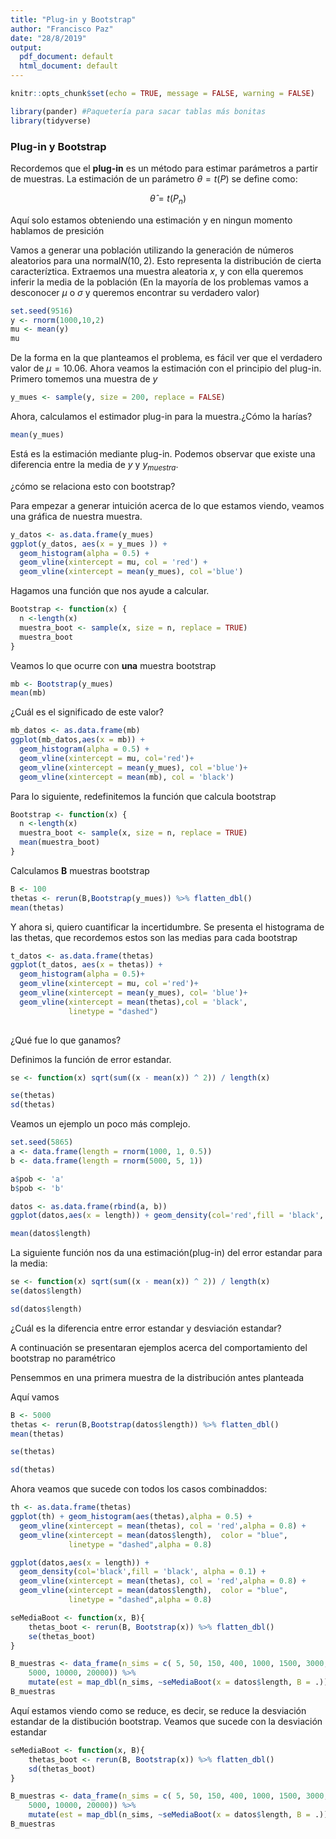 ```yaml
---
title: "Plug-in y Bootstrap"
author: "Francisco Paz"
date: "28/8/2019"
output:
  pdf_document: default
  html_document: default
---
```


```r
knitr::opts_chunk$set(echo = TRUE, message = FALSE, warning = FALSE)
```

```r
library(pander) #Paquetería para sacar tablas más bonitas
library(tidyverse)
```

### Plug-in y Bootstrap

Recordemos que el **plug-in** es un método para estimar parámetros a partir de muestras. La estimación  de un parámetro $\theta = t(P)$ se define como:

$$
\hat{\theta} = t(P_n)
$$


Aquí solo estamos obteniendo una estimación y en ningun momento hablamos de presición

Vamos a generar una población utilizando la generación de números aleatorios para una normal$N(10,2)$. Esto representa la distribución de cierta caracteríztica. Extraemos una muestra aleatoria $x$, y con ella queremos inferir la media de la población (En la mayoría de los problemas vamos a desconocer $\mu$ o $\sigma$ y queremos encontrar su verdadero valor)

```r
set.seed(9516)
y <- rnorm(1000,10,2)
mu <- mean(y)
mu
```

De la forma en la que planteamos el problema, es fácil ver que el verdadero valor de $\mu = 10.06$. Ahora veamos la estimación con el principio del plug-in. Primero tomemos una muestra de $y$

```r
y_mues <- sample(y, size = 200, replace = FALSE)
```

Ahora, calculamos el estimador plug-in para la muestra.¿Cómo la harías?

```r
mean(y_mues)
```

Está es la estimación mediante plug-in. Podemos observar que existe una diferencia entre la media de $y$  y $y_{muestra}$.

¿cómo se relaciona esto con bootstrap?

Para empezar a generar intuición acerca de lo que estamos viendo, veamos una gráfica de nuestra muestra.

```r
y_datos <- as.data.frame(y_mues)
ggplot(y_datos, aes(x = y_mues )) + 
  geom_histogram(alpha = 0.5) +
  geom_vline(xintercept = mu, col = 'red') +
  geom_vline(xintercept = mean(y_mues), col ='blue')
```

Hagamos una función que nos ayude a calcular.

```r
Bootstrap <- function(x) {
  n <-length(x)
  muestra_boot <- sample(x, size = n, replace = TRUE)
  muestra_boot
}
```

Veamos lo que ocurre con **una** muestra bootstrap
```r
mb <- Bootstrap(y_mues)
mean(mb)
```

¿Cuál es el significado de este valor?

```r
mb_datos <- as.data.frame(mb)
ggplot(mb_datos,aes(x = mb)) +
  geom_histogram(alpha = 0.5) +
  geom_vline(xintercept = mu, col='red')+
  geom_vline(xintercept = mean(y_mues), col ='blue')+
  geom_vline(xintercept = mean(mb), col = 'black')
```

Para lo siguiente, redefinitemos la función que calcula bootstrap
```r
Bootstrap <- function(x) {
  n <-length(x)
  muestra_boot <- sample(x, size = n, replace = TRUE)
  mean(muestra_boot)
}
```

Calculamos **B** muestras bootstrap
```r
B <- 100
thetas <- rerun(B,Bootstrap(y_mues)) %>% flatten_dbl()
mean(thetas)
```

Y ahora si, quiero cuantificar la incertidumbre. Se presenta el histograma de las thetas, que recordemos estos son las medias para cada bootstrap

```r
t_datos <- as.data.frame(thetas)
ggplot(t_datos, aes(x = thetas)) +
  geom_histogram(alpha = 0.5)+
  geom_vline(xintercept = mu, col ='red')+
  geom_vline(xintercept = mean(y_mues), col= 'blue')+
  geom_vline(xintercept = mean(thetas),col = 'black',
             linetype = "dashed")
  
```

¿Qué fue lo que ganamos?

Definimos la función de error estandar.

```r
se <- function(x) sqrt(sum((x - mean(x)) ^ 2)) / length(x)
```

```r
se(thetas)
sd(thetas)
```

Veamos un ejemplo un poco más complejo.
```r
set.seed(5865)
a <- data.frame(length = rnorm(1000, 1, 0.5))
b <- data.frame(length = rnorm(5000, 5, 1))

a$pob <- 'a'
b$pob <- 'b'

datos <- as.data.frame(rbind(a, b))
ggplot(datos,aes(x = length)) + geom_density(col='red',fill = 'black', alpha = 0.5)
```

```r
mean(datos$length)
```

La siguiente función nos da una estimación(plug-in) del error estandar para la media:
```r
se <- function(x) sqrt(sum((x - mean(x)) ^ 2)) / length(x)
se(datos$length)
```

```r
sd(datos$length)
```
¿Cuál es la diferencia entre error estandar y desviación estandar?

A continuación se presentaran ejemplos acerca del comportamiento del bootstrap no paramétrico

Pensemmos en una primera muestra de la distribución antes planteada

############################## Aquí vamos #############################################

```r
B <- 5000
thetas <- rerun(B,Bootstrap(datos$length)) %>% flatten_dbl()
mean(thetas)
```


```r
se(thetas)
```

```r
sd(thetas)
```
Ahora veamos que sucede con todos los casos combinaddos:

```r
th <- as.data.frame(thetas)
ggplot(th) + geom_histogram(aes(thetas),alpha = 0.5) + 
  geom_vline(xintercept = mean(thetas), col = 'red',alpha = 0.8) + 
  geom_vline(xintercept = mean(datos$length),  color = "blue", 
             linetype = "dashed",alpha = 0.8)
```

```r
ggplot(datos,aes(x = length)) + 
  geom_density(col='black',fill = 'black', alpha = 0.1) +
  geom_vline(xintercept = mean(thetas), col = 'red',alpha = 0.8) + 
  geom_vline(xintercept = mean(datos$length),  color = "blue", 
             linetype = "dashed",alpha = 0.8)
```

```r
seMediaBoot <- function(x, B){
    thetas_boot <- rerun(B, Bootstrap(x)) %>% flatten_dbl()
    se(thetas_boot)
}

B_muestras <- data_frame(n_sims = c( 5, 50, 150, 400, 1000, 1500, 3000, 
    5000, 10000, 20000)) %>% 
    mutate(est = map_dbl(n_sims, ~seMediaBoot(x = datos$length, B = .)))
B_muestras
```
Aquí estamos viendo como se reduce, es decir, se reduce la desviación estandar de la distibución  bootstrap. Veamos que sucede con la desviación estandar

```r
seMediaBoot <- function(x, B){
    thetas_boot <- rerun(B, Bootstrap(x)) %>% flatten_dbl()
    sd(thetas_boot)
}

B_muestras <- data_frame(n_sims = c( 5, 50, 150, 400, 1000, 1500, 3000, 
    5000, 10000, 20000)) %>% 
    mutate(est = map_dbl(n_sims, ~seMediaBoot(x = datos$length, B = .)))
B_muestras
```

